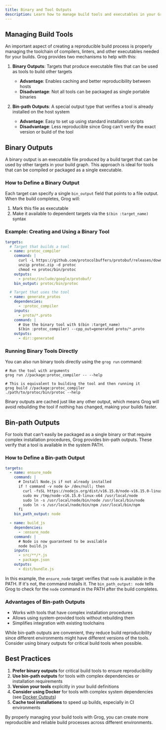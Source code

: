 ```yaml
---
title: Binary and Tool Outputs
description: Learn how to manage build tools and executables in your Grog build process for better reproducibility.
---
```



## Managing Build Tools

An important aspect of creating a reproducible build process is properly managing the toolchain of compilers, linters, and other executables needed for your builds. Grog provides two mechanisms to help with this:

1. **Binary Outputs**: Targets that produce executable files that can be used as tools to build other targets

   - **Advantage**: Enables caching and better reproducibility between hosts
   - **Disadvantage**: Not all tools can be packaged as single portable binaries

2. **Bin-path Outputs**: A special output type that verifies a tool is already installed on the host system
   - **Advantage**: Easy to set up using standard installation scripts
   - **Disadvantage**: Less reproducible since Grog can't verify the exact version or build of the tool

## Binary Outputs

A binary output is an executable file produced by a build target that can be used by other targets in your build graph. This approach is ideal for tools that can be compiled or packaged as a single executable.

### How to Define a Binary Output

Each target can specify a single `bin_output` field that points to a file output. When the build completes, Grog will:

1. Mark this file as executable
2. Make it available to dependent targets via the `$(bin :target_name)` syntax

### Example: Creating and Using a Binary Tool

```yaml
targets:
  # Target that builds a tool
  - name: protoc_compiler
    command: |
      curl -L https://github.com/protocolbuffers/protobuf/releases/download/v3.19.4/protoc-3.19.4-linux-x86_64.zip -o protoc.zip
      unzip protoc.zip -d protoc
      chmod +x protoc/bin/protoc
    outputs:
      - protoc/include/google/protobuf/
    bin_output: protoc/bin/protoc

  # Target that uses the tool
  - name: generate_protos
    dependencies:
      - :protoc_compiler
    inputs:
      - proto/*.proto
    command: |
      # Use the binary tool with $(bin :target_name)
      $(bin :protoc_compiler) --cpp_out=generated proto/*.proto
    outputs:
      - dir::generated
```

### Running Binary Tools Directly

You can also run binary tools directly using the `grog run` command:

```shell
# Run the tool with arguments
grog run //package:protoc_compiler -- --help

# This is equivalent to building the tool and then running it
grog build //package:protoc_compiler
./path/to/protoc/bin/protoc --help
```

<Aside>
  Binary outputs are cached just like any other output, which means Grog will
  avoid rebuilding the tool if nothing has changed, making your builds faster.
</Aside>

## Bin-path Outputs

For tools that can't easily be packaged as a single binary or that require complex installation procedures, Grog provides bin-path outputs. These verify that a tool is available in the system PATH.

### How to Define a Bin-path Output

```yaml
targets:
  - name: ensure_node
    command: |
      # Install Node.js if not already installed
      if ! command -v node &> /dev/null; then
        curl -fsSL https://nodejs.org/dist/v16.15.0/node-v16.15.0-linux-x64.tar.gz | tar -xz -C /tmp
        sudo mv /tmp/node-v16.15.0-linux-x64 /usr/local/node
        sudo ln -s /usr/local/node/bin/node /usr/local/bin/node
        sudo ln -s /usr/local/node/bin/npm /usr/local/bin/npm
      fi
    bin_path_output: node

  - name: build_js
    dependencies:
      - :ensure_node
    command: |
      # Node is now guaranteed to be available
      node build.js
    inputs:
      - src/**/*.js
      - package.json
    outputs:
      - dist/bundle.js
```

In this example, the `ensure_node` target verifies that `node` is available in the PATH. If it's not, the command installs it. The `bin_path_output: node` tells Grog to check for the `node` command in the PATH after the build completes.

### Advantages of Bin-path Outputs

- Works with tools that have complex installation procedures
- Allows using system-provided tools without rebuilding them
- Simplifies integration with existing toolchains

<Aside type="caution">
  While bin-path outputs are convenient, they reduce build reproducibility since
  different environments might have different versions of the tools. Consider
  using binary outputs for critical build tools when possible.
</Aside>

## Best Practices

1. **Prefer binary outputs** for critical build tools to ensure reproducibility
2. **Use bin-path outputs** for tools with complex dependencies or installation requirements
3. **Version your tools** explicitly in your build definitions
4. **Consider using Docker** for tools with complex system dependencies (see [Docker Outputs](/guides/docker-outputs))
5. **Cache tool installations** to speed up builds, especially in CI environments

By properly managing your build tools with Grog, you can create more reproducible and reliable build processes across different environments.
